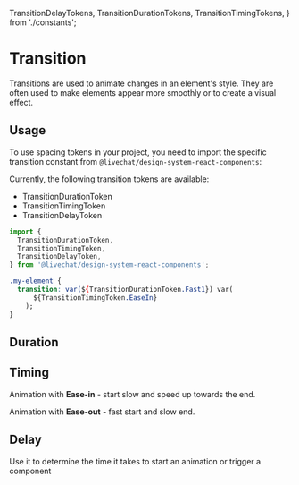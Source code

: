   TransitionDelayTokens,
  TransitionDurationTokens,
  TransitionTimingTokens,
} from './constants';

<Meta title="Foundations/Transition" />

# Transition

Transitions are used to animate changes in an element's style. They are often used to make elements appear more smoothly or to create a visual effect.

## Usage

To use spacing tokens in your project, you need to import the specific transition constant from `@livechat/design-system-react-components`:

Currently, the following transition tokens are available:

- TransitionDurationToken
- TransitionTimingToken
- TransitionDelayToken

```jsx
import {
  TransitionDurationToken,
  TransitionTimingToken,
  TransitionDelayToken,
} from '@livechat/design-system-react-components';
```

```css
.my-element {
  transition: var(${TransitionDurationToken.Fast1}) var(
      ${TransitionTimingToken.EaseIn}
    );
}
```

## Duration

<Canvas>
  <TransitionDurationExample />
</Canvas>

<TransitionTable data={TransitionDurationTokens} />

## Timing

Animation with **Ease-in** - start slow and speed up towards the end.

Animation with **Ease-out** - fast start and slow end.

<Canvas>
  <TransitionTimingExample />
</Canvas>

<TransitionTable data={TransitionTimingTokens} />

## Delay

Use it to determine the time it takes to start an animation or trigger a component

<Canvas>
  <TransitionDelayExample />
</Canvas>

<TransitionTable data={TransitionDelayTokens} />
